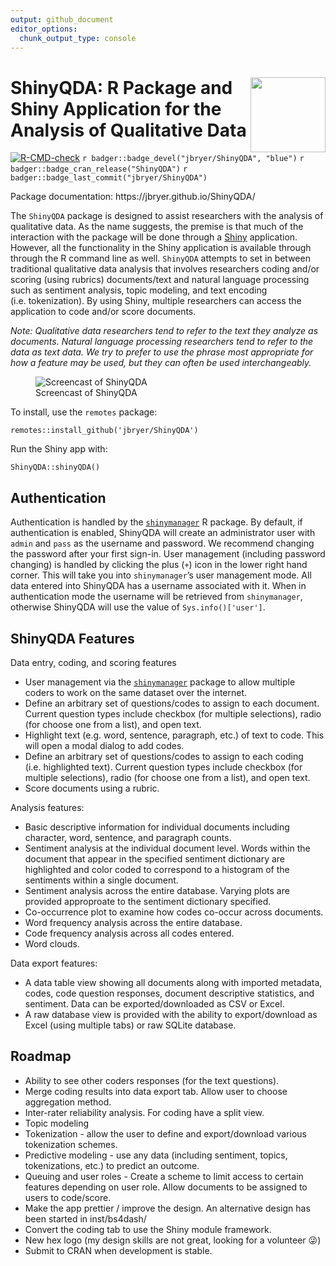 ```yaml
---
output: github_document
editor_options: 
  chunk_output_type: console
---
```



# <img src="man/figures/ShinyQDA.png" align="right" width="120" align="right" /> ShinyQDA: R Package and Shiny Application for the Analysis of Qualitative Data

<!-- badges: start -->

[![R-CMD-check](https://github.com/jbryer/ShinyQDA/actions/workflows/R-CMD-check.yaml/badge.svg)](https://github.com/jbryer/ShinyQDA/actions/workflows/R-CMD-check.yaml)
`r badger::badge_devel("jbryer/ShinyQDA", "blue")`
`r badger::badge_cran_release("ShinyQDA")`
`r badger::badge_last_commit("jbryer/ShinyQDA")`
<!-- badges: end -->

Package documentation: https://jbryer.github.io/ShinyQDA/

The `ShinyQDA` package is designed to assist researchers with the analysis of qualitative data. As the name suggests, the premise is that much of the interaction with the package will be done through a [Shiny](https://shiny.rstudio.com) application. However, all the functionality in the Shiny application is available through through the R command line as well. `ShinyQDA` attempts to set in between traditional qualitative data analysis that involves researchers coding and/or scoring (using rubrics) documents/text and natural language processing such as sentiment analysis, topic modeling, and text encoding (i.e. tokenization). By using Shiny, multiple researchers can access the application to code and/or score documents. 

*Note: Qualitative data researchers tend to refer to the text they analyze as documents. Natural language processing researchers tend to refer to the data as text data. We try to prefer to use the phrase most appropriate for how a feature may be used, but they can often be used interchangeably. *


![Screencast of ShinyQDA](man/figures/ShinyQDA_screencast.gif)

To install, use the `remotes` package:

```
remotes::install_github('jbryer/ShinyQDA')
```

Run the Shiny app with:

```
ShinyQDA::shinyQDA()
```


## Authentication

Authentication is handled by the [`shinymanager`](https://datastorm-open.github.io/shinymanager/) R package. By default, if authentication is enabled, ShinyQDA will create an administrator user with `admin` and `pass` as the username and password. We recommend changing the password after your first sign-in. User management (including password changing) is handled by clicking the plus (`+`) icon in the lower right hand corner. This will take you into `shinymanager`'s user management mode. All data entered into ShinyQDA has a username associated with it. When in authentication mode the username will be retrieved from `shinymanager`, otherwise ShinyQDA will use the value of `Sys.info()['user']`.

## ShinyQDA Features

Data entry, coding, and scoring features

* User management via the [`shinymanager`](https://datastorm-open.github.io/shinymanager/) package to allow multiple coders to work on the same dataset over the internet.
* Define an arbitrary set of questions/codes to assign to each document. Current question types include checkbox (for multiple selections), radio (for choose one from a list), and open text.
* Highlight text (e.g. word, sentence, paragraph, etc.) of text to code. This will open a modal dialog to add codes.
* Define an arbitrary set of questions/codes to assign to each coding (i.e. highlighted text).  Current question types include checkbox (for multiple selections), radio (for choose one from a list), and open text.
* Score documents using a rubric.

Analysis features: 

* Basic descriptive information for individual documents including character, word, sentence, and paragraph counts.
* Sentiment analysis at the individual document level. Words within the document that appear in the specified sentiment dictionary are highlighted and color coded to correspond to a histogram of the sentiments within a single document.
* Sentiment analysis across the entire database. Varying plots are provided approproate to the sentiment dictionary specified.
* Co-occurrence plot to examine how codes co-occur across documents.
* Word frequency analysis across the entire database.
* Code frequency analysis across all codes entered.
* Word clouds.

Data export features:

* A data table view showing all documents along with imported metadata, codes, code question responses, document descriptive statistics, and sentiment. Data can be exported/downloaded as CSV or Excel.
* A raw database view is provided with the ability to export/download as Excel (using multiple tabs) or raw SQLite database.

## Roadmap

* Ability to see other coders responses (for the text questions).
* Merge coding results into data export tab. Allow user to choose aggregation method.
* Inter-rater reliability analysis. For coding have a split view.
* Topic modeling
* Tokenization - allow the user to define and export/download various tokenization schemes.
* Predictive modeling - use any data (including sentiment, topics, tokenizations, etc.) to predict an outcome.
* Queuing and user roles - Create a scheme to limit access to certain features depending on user role. Allow documents to be assigned to users to code/score.
* Make the app prettier / improve the design. An alternative design has been started in inst/bs4dash/
* Convert the coding tab to use the Shiny module framework.
* New hex logo (my design skills are not great, looking for a volunteer 😜)
* Submit to CRAN when development is stable.

